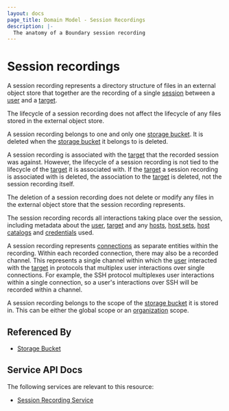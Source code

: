 ```yaml
---
layout: docs
page_title: Domain Model - Session Recordings
description: |-
  The anatomy of a Boundary session recording
---
```


# Session recordings

A session recording represents a directory structure of
files in an external object store that together are the
recording of a single [session][] between a [user][] and a [target][].

The lifecycle of a session recording does not affect the
lifecycle of any files stored in the external object store.

A session recording belongs to one and only one [storage bucket][].
It is deleted when the [storage bucket][] it belongs to is deleted.

A session recording is associated with the
[target][] that the recorded session was against.
However, the lifecycle of a session recording is not tied to
the lifecycle of the [target][] it is associated with.
If the [target][] a session recording is associated with is deleted,
the association to the [target][] is deleted, not the session recording itself.

The deletion of a session recording does not delete or modify
any files in the external object store that the session recording represents.

The session recording records all interactions taking place over
the session, including metadata about the [user][], [target][] and any
[hosts][], [host sets][], [host catalogs][] and [credentials][] used.

A session recording represents [connections][] as separate
entities within the recording. Within each recorded connection, there
may also be a recorded channel. This represents a single channel
within which the [user][] interacted with the [target][] in protocols that
multiplex user interactions over single connections. For example,
the SSH protocol multiplexes user interactions within a single
connection, so a user's interactions over SSH will be recorded
within a channel.

A session recording belongs to the scope of the [storage bucket][]
it is stored in. This can be either the global scope or an [organization][]
scope.

## Referenced By

- [Storage Bucket][]

## Service API Docs

The following services are relevant to this resource:

- [Session Recording Service](/boundary/api-docs/session-recording-service)

[connections]: /boundary/docs/concepts/domain-model/session-connections
[credentials]: /boundary/docs/concepts/domain-model/credentials
[host catalogs]: /boundary/docs/concepts/domain-model/host-catalogs
[host sets]: /boundary/docs/concepts/domain-model/host-sets
[hosts]: /boundary/docs/concepts/domain-model/hosts
[target]: /boundary/docs/concepts/domain-model/targets
[user]: /boundary/docs/concepts/domain-model/users
[organization]: /boundary/docs/concepts/domain-model/scopes#organizations
[session]: /boundary/docs/concepts/domain-model/sessions
[storage bucket]: /boundary/docs/concepts/domain-model/storage-buckets

